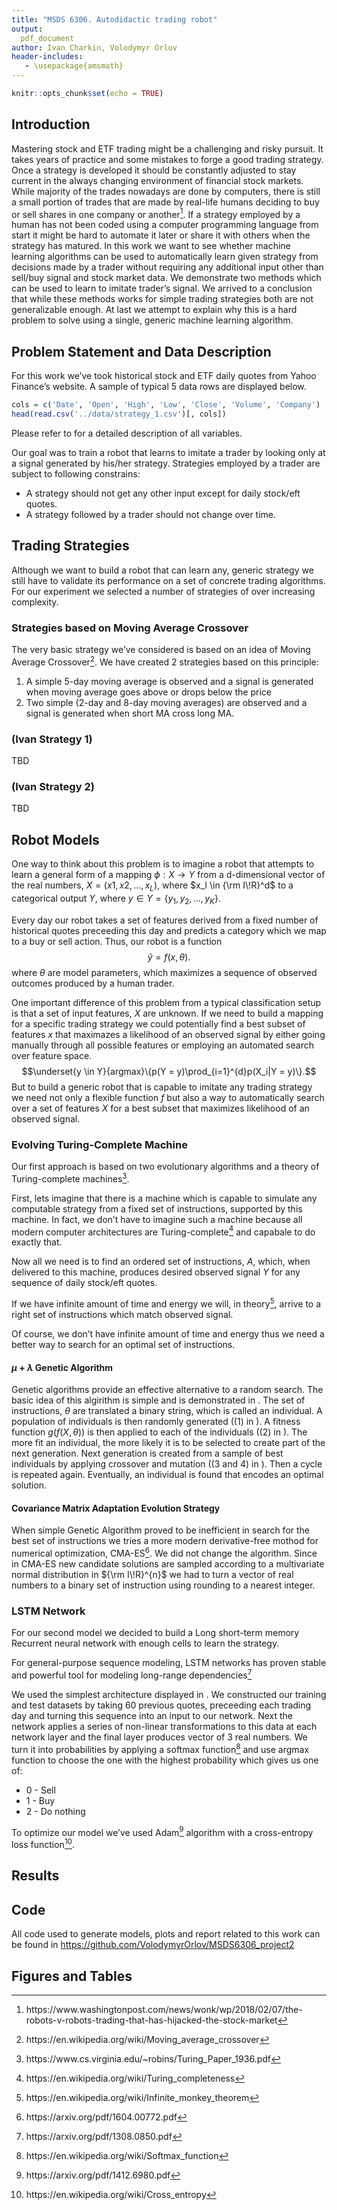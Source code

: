 ```yaml
---
title: "MSDS 6306. Autodidactic trading robot"
output: 
  pdf_document
author: Ivan Charkin, Volodymyr Orlov
header-includes:
   - \usepackage{amsmath}
---
```


```r
knitr::opts_chunk$set(echo = TRUE)
```

## Introduction

Mastering stock and ETF trading might be a challenging and risky pursuit. It takes years of practice and some mistakes to forge a good trading strategy. Once a strategy is developed it should be constantly adjusted to stay current in the always changing environment of financial stock markets. While majority of the trades nowadays are done by computers, there is still a small portion of trades that are made by real-life humans deciding to buy or sell shares in one company or another^[https://www.washingtonpost.com/news/wonk/wp/2018/02/07/the-robots-v-robots-trading-that-has-hijacked-the-stock-market]. If a strategy employed by a human has not been coded using a computer programming language from start it might be hard to automate it later or share it with others when the strategy has matured. In this work we want to see whether machine learning algorithms can be used to automatically learn given strategy from decisions made by a trader without requiring any additional input other than sell/buy signal and stock market data. We demonstrate two methods which can be used to learn to imitate trader's signal. We arrived to a conclusion that while these methods works for simple trading strategies both are not generalizable enough. At last we attempt to explain why this is a hard problem to solve using a single, generic machine learning algorithm.

## Problem Statement and Data Description

For this work we've took historical stock and ETF daily quotes from Yahoo Finance's website. A sample of typical 5 data rows are displayed below.

```r
cols = c('Date', 'Open', 'High', 'Low', 'Close', 'Volume', 'Company')
head(read.csv('../data/strategy_1.csv')[, cols])
```

Please refer to \autoref{table1} for a detailed description of all variables.

Our goal was to train a robot that learns to imitate a trader by looking only at a signal generated by his/her strategy. Strategies employed by a trader are subject to following constrains:

* A strategy should not get any other input except for daily stock/eft quotes. 
* A strategy followed by a trader should not change over time.

## Trading Strategies

Although we want to build a robot that can learn any, generic strategy we still have to validate its performance on a set of concrete trading algorithms. For our experiment we selected a number of strategies of over increasing complexity.

### Strategies based on Moving Average Crossover

The very basic strategy we've considered is based on an idea of Moving Average Crossover^[https://en.wikipedia.org/wiki/Moving_average_crossover]. We have created 2 strategies based on this principle: 

1. A simple 5-day moving average is observed and a signal is generated when moving average goes above or drops below the price
1. Two simple (2-day and 8-day moving averages) are observed and a signal is generated when short MA cross long MA.

### (Ivan Strategy 1)

TBD

### (Ivan Strategy 2)

TBD

## Robot Models

One way to think about this problem is to imagine a robot that attempts to learn a general form of a mapping $\phi : X \to Y$ from a d-dimensional vector of the real numbers, $X = (x1, x2, . . ., x_L )$, where $x_l \in {\rm I\!R}^d$ to a categorical output $Y$, where $y \in Y = \{y_1, y_2, ... , y_K\}$.

Every day our robot takes a set of features derived from a fixed number of historical quotes preceeding this day and predicts a category which we map to a buy or sell action. Thus, our robot is a function
$$\hat{y} = f(x, \theta ).$$
where $\theta$ are model parameters, which maximizes a sequence of observed outcomes produced by a human trader. 

One important difference of this problem from a typical classification setup is that a set of input features, $X$ are unknown. If we need to build a mapping for a specific trading strategy we could potentially find a best subset of features $x$ that maximazes a likelihood of an observed signal by either going manually through all possible features or employing an automated search over feature space.
$$\underset{y \in Y}{argmax}\{p(Y = y)\prod_{i=1}^{d}p(X_i|Y = y)\}.$$
But to build a generic robot that is capable to imitate any trading strategy we need not only a flexible function $f$ but also a way to automatically search over a set of features $X$ for a best subset that maximizes likelihood of an observed signal.

### Evolving Turing-Complete Machine

Our first approach is based on two evolutionary algorithms and a theory of Turing-complete machines^[https://www.cs.virginia.edu/~robins/Turing_Paper_1936.pdf].

First, lets imagine that there is a machine which is capable to simulate any computable strategy from a fixed set of instructions, supported by this machine. In fact, we don't have to imagine such a machine because all modern computer architectures are Turing-complete^[https://en.wikipedia.org/wiki/Turing_completeness] and capabale to do exactly that.

Now all we need is to find an ordered set of instructions, $A$, which, when delivered to this machine, produces desired observed signal $Y$ for any sequence of daily stock/eft quotes. 

If we have infinite amount of time and energy we will, in theory^[https://en.wikipedia.org/wiki/Infinite_monkey_theorem], arrive to a right set of instructions which match observed signal. 

Of course, we don't have infinite amount of time and energy thus we need a better way to search for an optimal set of instructions.

#### $\mu$ + $\lambda$ Genetic Algorithm

Genetic algorithms provide an effective alternative to a random search. The basic idea of this algirithm is simple and is demonstrated in \autoref{fig1}. The set of instructions, $\theta$ are translated a binary string, which is called an individual. A population of individuals is then randomly generated ((1) in \autoref{fig1}). A fitness function $g(f(X, \theta))$ is then applied to each of the individuals ((2) in \autoref{fig1}). The more fit an individual, the more likely it is to be selected to create part of the next generation. Next generation is created from a sample of best individuals by applying crossover and mutation ((3 and 4) in \autoref{fig1}). Then a cycle is repeated again. Eventually, an individual is found that encodes an optimal solution. 

#### Covariance Matrix Adaptation Evolution Strategy

When simple Genetic Algorithm proved to be inefficient in search for the best set of instructions we tries a more modern derivative-free mothod for numerical optimization, CMA-ES^[https://arxiv.org/pdf/1604.00772.pdf]. We did not change the algorithm. Since in CMA-ES new candidate solutions are sampled according to a multivariate normal distribution in ${\rm I\!R}^{n}$ we had to turn a vector of real numbers to a binary set of instruction using rounding to a nearest integer.

### LSTM Network

For our second model we decided to build a Long short-term memory Recurrent neural network with enough cells to learn the strategy. 

For general-purpose sequence modeling, LSTM networks has proven stable and powerful tool for modeling long-range dependencies^[https://arxiv.org/pdf/1308.0850.pdf]

We used the simplest architecture displayed in \autoref{fig2}. We constructed our training and test datasets by taking 60 previous quotes, preceeding each trading day and turning this sequence into an input to our network. Next the network applies a series of non-linear transformations to this data at each network layer and the final layer produces vector of 3 real numbers. We turn it into probabilities by applying a softmax function^[https://en.wikipedia.org/wiki/Softmax_function] and use argmax function to choose the one with the highest probability which gives us one of: 

* 0 - Sell
* 1 - Buy
* 2 - Do nothing

To optimize our model we've used Adam^[https://arxiv.org/pdf/1412.6980.pdf] algorithm with a cross-entropy loss function^[https://en.wikipedia.org/wiki/Cross_entropy].

## Results



## Code

All code used to generate models, plots and report related to this work can be found in [https://github.com/VolodymyrOrlov/MSDS6306_project2](https://github.com/VolodymyrOrlov/MSDS6306_project2)

## Figures and Tables

\begin{table}[h]
\centering
 \begin{tabular}{|p{0.2\linewidth}|p{0.8\linewidth}|}
 \hline
 Variable Name & Description  \\ \hline
 Date  & Date when data was recorded  \\ 
 Open  & The first trading price recorded when the market opened on the day \\ 
 High  & Highest price at which a stock has traded that day  \\ 
 Low  & Lowest price at which a stock has traded that day  \\ 
 Close  & The last trading price recorded when the market closed on the day  \\ 
 Volume  & Total number of shares traded for the day, listed in hundreds  \\ 
 Company  & A unique alphabetic name which identifies the stock  \\
 \hline
 \end{tabular}
 \caption{List of variables.}
 \label{table1}
\end{table}

\begin{figure}[h]
  \centering
    \includegraphics[width=0.6\textwidth]{images/fig1.png}
  \caption{Outline of a simple genetic algorithm.}
  \label{fig1}
\end{figure}

\begin{figure}[h]
  \centering
    \includegraphics[width=0.2\textwidth]{images/fig2.png}
  \caption{An architecture of the RNN network.}
  \label{fig2}
\end{figure}



